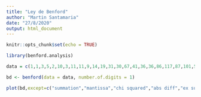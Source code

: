 ```yaml
---
title: "Ley de Benford"
author: "Martin Santamaria"
date: "27/8/2020"
output: html_document
---
```


```r
knitr::opts_chunk$set(echo = TRUE)
```

```r
library(benford.analysis)

data = c(1,1,3,5,2,10,3,11,11,9,14,19,31,30,67,41,36,36,86,117,87,101,55,75,146,88,79,132,88,98,103,74,87,80,99,81,167,66,69,166,128,98,88,81,102,90,112,144,147,172,173,112,111,124,158,143,105,149,103,104,134,188,163,240,165,258,244,285,316,255,345,327,263,303,438,474,648,718,704,723,552,600,706,769,717,795,637,564,904,949,929,840,983,774,826,1141,1226,1386,1391,1531,1282,1208,1374,1393,1958,1634,2060,1581,2146,2285,2635,2606,2886,2401,2189,2335,2262,2667,2744,2845,2590,2439,2632,2979,3604,3663,3367,3449,2657,3099,3645,4250,3624,4518,3223,4231,3937,5344,5782,6127,5493,4192,4814,4890,5939,5641,6377,5929,5241,5376,4824,6792,7147,7513,7482,6134,4688,7369,7043,7663,7498,6365,6663,5469,4557,6840,6693,8225,8159,7759,5352,8713,8771,10550)

bd <- benford(data = data, number.of.digits = 1)

plot(bd,except=c("summation","mantissa","chi squared","abs diff","ex summation"))
```


